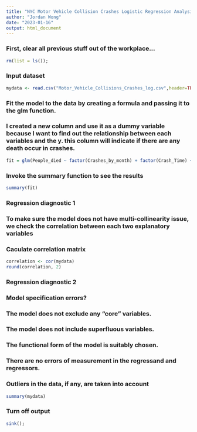 ---
title: "NYC Motor Vehicle Collision Crashes Logistic Regression Analysis"
author: "Jordan Wong"
date: "2023-01-16"
output: html_document
---

### First, clear all previous stuff out of the workplace...
```{r}
rm(list = ls());
```

### Input dataset
```{r}
mydata <- read.csv("Motor_Vehicle_Collisions_Crashes_log.csv",header=TRUE)
```

### Fit the model to the data by creating a formula and passing it to the glm function. 
### I created a new column and use it as a dummy variable because I want to find out the relationship between each variables and the y. this column will indicate if there are any death occur in crashes.
```{r}
fit = glm(People_died ~ factor(Crashes_by_month) + factor(Crash_Time) + factor(BOROUGH) +                          factor(Ten_Most_Common_Factor) + Two_Factors + Three_Factors + Four_Factors + Five_Factors +             factor(Ten_Most_Vehicle_Type) + Two_cars + Three_Cars + Four_Cars + Five_Cars, data = mydata,            family=binomial(link = "logit"))
```

### Invoke the summary function to see the results
```{r}
summary(fit)
```
### Regression diagnostic 1
### To make sure the model does not have multi-collinearity issue, we check the correlation between each two explanatory variables
### Caculate correlation matrix
```{r}
correlation <- cor(mydata)
round(correlation, 2)
```
### Regression diagnostic 2
### Model specification errors?
### The model does not exclude any "core" variables.
### The model does not include superfluous variables.
### The functional form of the model is suitably chosen.
### There are no errors of measurement in the regressand and regressors.
### Outliers in the data, if any, are taken into account
```{r}
summary(mydata)
```

### Turn off output
```{r}
sink();
```

